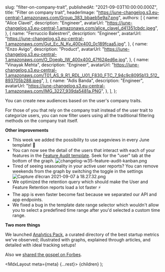 
  slug: "filter-on-company-trait",
  publishedAt: "2021-09-03T10:00:00.000Z",
  title: "Filter on company trait",
  headerImage:
    "https://june-changelog.s3.eu-central-1.amazonaws.com/Group_383_bbaeb5e9a7.png",
  authors: [
    {
      name: "Alice Clavel",
      description: "Engineer",
      avatarUrl:
        "https://june-changelog.s3.eu-central-1.amazonaws.com/alice_clavel_d41351cbdc.jpeg",
    },
    {
      name: "Ferruccio Balestreri",
      description: "Engineer",
      avatarUrl:
        "https://june-changelog.s3.eu-central-1.amazonaws.com/Gut_Ec_N_Ky_400x400_0c189fcaa5.jpg",
    },
    {
      name: "Enzo Avigo",
      description: "Product",
      avatarUrl:
        "https://june-changelog.s3.eu-central-1.amazonaws.com/O_Doeqb_IW_400x400_47f624ed6e.jpg",
    },
    {
      name: "Vinayak Mehta",
      description: "Engineer",
      avatarUrl:
        "https://june-changelog.s3.eu-central-1.amazonaws.com/T01_AS_9_R1_RDL_U01_F830_FTC_7_94c9c8095b13_512_893705b288.jpeg",
    },
    {
      name: "Adis Banda",
      description: "Engineer",
      avatarUrl:
        "https://june-changelog.s3.eu-central-1.amazonaws.com/IMG_3227_939da5481a.PNG",
    },
  ],
};

You can create new audiences based on the user's company traits.

For those of you that rely on the company trait instead of the user trait to categorize users, you can now filter users using all the traditional filtering methods on the company trait itself.

**Other improvements**

- This week we added the possibility to use pageviews in every June template! 🎉
- You can now see the detail of the users that interact with each of your features in the [Feature Audit template](https://june.so/template/audit). Seek for the "user" tab at the bottom of the graph.
  ![changelog-w35-feature-audit-kanban.png](https://june-changelog.s3.eu-central-1.amazonaws.com/changelog_w35_feature_audit_kanban_2141d48257.png)
- Tired of seeing seasonality in your active user reports? You can remove weekends from the graph by switching the toggle in the settings
  ![Capture d’écran 2021-09-07 à 18.27.32.png](https://june-changelog.s3.eu-central-1.amazonaws.com/Capture_d_ecran_2021_09_07_a_18_27_32_2715ae2507.png)
- We optimized the retention query which should make the User and Feature Retention reports load a lot faster ⚡️
- The app is even faster become fast because we separated our API and app endpoints.
- We fixed a bug in the template date range selector which wouldn't allow you to select a predefined time range after you'd selected a custom time range.

**Two more things**

We launched [Analytics Pack](https://analyticspack.com/), a curated directory of the best startup metrics we've observed; illustrated with graphs, explained through articles, and detailed with ideal tracking setups!

Also we [shared the gospel on Forbes](https://www.forbes.com/sites/frederickdaso/2021/09/03/y-combinator-startup-june-allows-teams-to-effortlessly-collect-and-use-product-analytics/?sh=3853525c7e9d).

  <MdxLayout meta={meta} {...rest}>
    {children}
  </MdxLayout>
);
